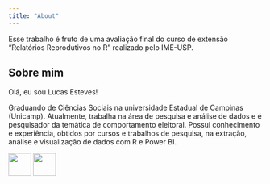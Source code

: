 ---
title: "About"
---

Esse trabalho é fruto de uma avaliação final do curso de extensão "Relatórios Reprodutivos no R" realizado pelo IME-USP.

## Sobre mim

Olá, eu sou Lucas Esteves!

Graduando de Ciências Sociais na universidade Estadual de Campinas (Unicamp). Atualmente, trabalha na área de pesquisa e análise de dados e é pesquisador da temática de comportamento eleitoral. Possui conhecimento e experiência, obtidos por cursos e trabalhos de pesquisa, na extração, análise e visualização de dados com R e Power BI.

[![](images/174857.png){width="45"}](https://www.linkedin.com/in/lucasseouza/) [![](images/25231-01.png){width="45"}](https://github.com/lucassesouza)
